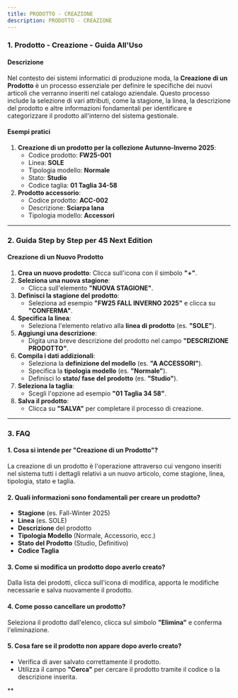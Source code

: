 ```yaml
---
title: PRODOTTO - CREAZIONE
description: PRODOTTO - CREAZIONE
---
```


### 1. Prodotto - Creazione - Guida All'Uso

#### Descrizione

Nel contesto dei sistemi informatici di produzione moda, la **Creazione di un Prodotto** è un processo essenziale per definire le specifiche dei nuovi articoli che verranno inseriti nel catalogo aziendale. Questo processo include la selezione di vari attributi, come la stagione, la linea, la descrizione del prodotto e altre informazioni fondamentali per identificare e categorizzare il prodotto all'interno del sistema gestionale.

#### Esempi pratici

1. **Creazione di un prodotto per la collezione Autunno-Inverno 2025**:
   * Codice prodotto: **FW25-001**
   * Linea: **SOLE**
   * Tipologia modello: **Normale**
   * Stato: **Studio**
   * Codice taglia: **01 Taglia 34-58**
2. **Prodotto accessorio**:
   * Codice prodotto: **ACC-002**
   * Descrizione: **Sciarpa lana**
   * Tipologia modello: **Accessori**

***

### 2. Guida Step by Step per 4S Next Edition

#### Creazione di un Nuovo Prodotto

1. **Crea un nuovo prodotto**: Clicca sull'icona con il simbolo **"+"**.
2. **Seleziona una nuova stagione**:
   * Clicca sull'elemento **"NUOVA STAGIONE"**.
3. **Definisci la stagione del prodotto**:
   * Seleziona ad esempio **"FW25 FALL INVERNO 2025"** e clicca su **"CONFERMA"**.
4. **Specifica la linea**:
   * Seleziona l'elemento relativo alla **linea di prodotto** (es. **"SOLE"**).
5. **Aggiungi una descrizione**:
   * Digita una breve descrizione del prodotto nel campo **"DESCRIZIONE PRODOTTO"**.
6. **Compila i dati addizionali**:
   * Seleziona la **definizione del modello** (es. **"A ACCESSORI"**).
   * Specifica la **tipologia modello** (es. **"Normale"**).
   * Definisci lo **stato/ fase del prodotto** (es. **"Studio"**).
7. **Seleziona la taglia**:
   * Scegli l'opzione ad esempio **"01 Taglia 34 58"**.
8. **Salva il prodotto**:
   * Clicca su **"SALVA"** per completare il processo di creazione.

***

### 3. FAQ

#### 1. **Cosa si intende per "Creazione di un Prodotto"?**

La creazione di un prodotto è l'operazione attraverso cui vengono inseriti nel sistema tutti i dettagli relativi a un nuovo articolo, come stagione, linea, tipologia, stato e taglia.

#### 2. **Quali informazioni sono fondamentali per creare un prodotto?**

* **Stagione** (es. Fall-Winter 2025)
* **Linea** (es. SOLE)
* **Descrizione** del prodotto
* **Tipologia Modello** (Normale, Accessorio, ecc.)
* **Stato del Prodotto** (Studio, Definitivo)
* **Codice Taglia**

#### 3. **Come si modifica un prodotto dopo averlo creato?**

Dalla lista dei prodotti, clicca sull'icona di modifica, apporta le modifiche necessarie e salva nuovamente il prodotto.

#### 4. **Come posso cancellare un prodotto?**

Seleziona il prodotto dall'elenco, clicca sul simbolo **"Elimina"** e conferma l'eliminazione.

#### 5. **Cosa fare se il prodotto non appare dopo averlo creato?**

* Verifica di aver salvato correttamente il prodotto.
* Utilizza il campo **"Cerca"** per cercare il prodotto tramite il codice o la descrizione inserita.

\*\*